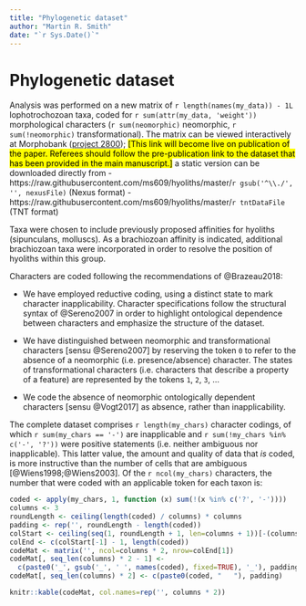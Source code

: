 ```yaml
---
title: "Phylogenetic dataset"
author: "Martin R. Smith"
date: "`r Sys.Date()`"
---
```


<!--\SItext-->
# Phylogenetic dataset {#dataset}

Analysis was performed on a new matrix of `r length(names(my_data)) - 1L` lophotrochozoan taxa, coded for `r sum(attr(my_data, 'weight'))` morphological characters (`r sum(neomorphic)` neomorphic, `r sum(!neomorphic)` transformational).  The matrix can be viewed interactively at Morphobank ([project 2800](https://morphobank.org/permalink/?P2800)); <mark>[This link will become live on publication of the paper. Referees should follow the pre-publication link to the dataset that has been provided in the main manuscript.]</mark> a static version can be downloaded directly from 
- https://raw.githubusercontent.com/ms609/hyoliths/master/`r gsub('^\\./', '', nexusFile)` (Nexus format)
- https://raw.githubusercontent.com/ms609/hyoliths/master/`r tntDataFile` (TNT format)


Taxa were chosen to include previously proposed affinities for hyoliths (sipunculans, molluscs).  As a brachiozoan affinity is indicated, additional brachiozoan taxa were incorporated in order to resolve the position of hyoliths within this group.

Characters are coded following the recommendations of @Brazeau2018:

- We have employed reductive coding, using a distinct state to mark character inapplicability. Character specifications follow the structural syntax of @Sereno2007 in order to highlight ontological dependence between characters and emphasize the structure of the dataset.

- We have distinguished between neomorphic and transformational characters [sensu @Sereno2007] by reserving the token `0` to refer to the absence of a neomorphic (i.e. presence/absence) character.  The states of transformational characters (i.e. characters that describe a property of a feature) are represented by the tokens `1`, `2`, `3`, ...

- We code the absence of neomorphic ontologically dependent characters [sensu @Vogt2017] as absence, rather than inapplicability.


The complete dataset comprises `r length(my_chars)` character codings, of which `r sum(my_chars == '-')` are inapplicable and `r sum(!my_chars %in% c('-', '?'))` were positive statements (i.e. neither ambiguous nor inapplicable).  This latter value, the amount and quality of data that _is_ coded, is more instructive than the number of cells that are ambiguous [@Wiens1998;@Wiens2003]. Of the `r ncol(my_chars)` characters, the number that were coded with an applicable token for each taxon is:

```r
coded <- apply(my_chars, 1, function (x) sum(!(x %in% c('?', '-'))))
columns <- 3
roundLength <- ceiling(length(coded) / columns) * columns
padding <- rep('', roundLength - length(coded))
colStart <- ceiling(seq(1, roundLength + 1, len=columns + 1))[-(columns+1)]
colEnd <- c(colStart[-1] - 1, length(coded))
codeMat <- matrix('', ncol=columns * 2, nrow=colEnd[1])
codeMat[, seq_len(columns) * 2 - 1] <-
  c(paste0('_', gsub('_', ' ', names(coded), fixed=TRUE), '_'), padding)
codeMat[, seq_len(columns) * 2] <- c(paste0(coded, "   "), padding)

knitr::kable(codeMat, col.names=rep('', columns * 2))
```


